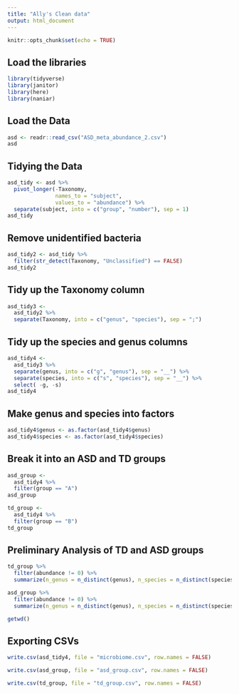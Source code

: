 ```yaml
---
title: "Ally's Clean data"
output: html_document
---
```


```r
knitr::opts_chunk$set(echo = TRUE)
```

## Load the libraries
```r
library(tidyverse)
library(janitor)
library(here)
library(naniar)
``` 

## Load the Data
```r
asd <- readr::read_csv("ASD_meta_abundance_2.csv")
asd
```


## Tidying the Data
```r
asd_tidy <- asd %>% 
  pivot_longer(-Taxonomy, 
               names_to = "subject", 
               values_to = "abundance") %>% 
  separate(subject, into = c("group", "number"), sep = 1)
asd_tidy
```


## Remove unidentified bacteria
```r
asd_tidy2 <- asd_tidy %>% 
  filter(str_detect(Taxonomy, "Unclassified") == FALSE)
asd_tidy2
```

## Tidy up the Taxonomy column
```r
asd_tidy3 <- 
  asd_tidy2 %>% 
  separate(Taxonomy, into = c("genus", "species"), sep = ";")
```

## Tidy up the species and genus columns
```r
asd_tidy4 <-
  asd_tidy3 %>% 
  separate(genus, into = c("g", "genus"), sep = "__") %>% 
  separate(species, into = c("s", "species"), sep = "__") %>% 
  select( -g, -s)
asd_tidy4
```

## Make genus and species into factors
```r
asd_tidy4$genus <- as.factor(asd_tidy4$genus)
asd_tidy4$species <- as.factor(asd_tidy4$species)
```


## Break it into an ASD and TD groups
```r
asd_group <-
  asd_tidy4 %>% 
  filter(group == "A")
asd_group
```

```r
td_group <-
  asd_tidy4 %>% 
  filter(group == "B")
td_group
```

## Preliminary Analysis of TD and ASD groups
```r
td_group %>% 
  filter(abundance != 0) %>% 
  summarize(n_genus = n_distinct(genus), n_species = n_distinct(species))
```

```r
asd_group %>% 
  filter(abundance != 0) %>% 
  summarize(n_genus = n_distinct(genus), n_species = n_distinct(species))
```
```r
getwd()
```


## Exporting CSVs
```r
write.csv(asd_tidy4, file = "microbiome.csv", row.names = FALSE)
```

```r
write.csv(asd_group, file = "asd_group.csv", row.names = FALSE)
```

```r
write.csv(td_group, file = "td_group.csv", row.names = FALSE)
```

